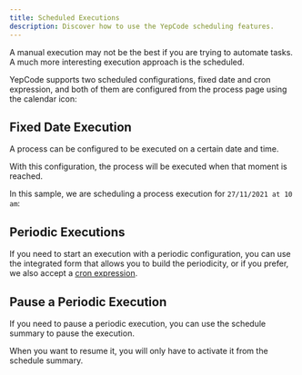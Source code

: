 ```yaml
---
title: Scheduled Executions
description: Discover how to use the YepCode scheduling features.
---
```



A manual execution may not be the best if you are trying to automate tasks. A much more interesting execution approach is the scheduled.

YepCode supports two scheduled configurations, fixed date and cron expression, and both of them are configured from the process page using the calendar icon:

<Screenshot src="executions-schedule-icon.png" />

## Fixed Date Execution

A process can be configured to be executed on a certain date and time.

With this configuration, the process will be executed when that moment is reached.

In this sample, we are scheduling a process execution for `27/11/2021 at 10 am`:

<Screenshot src="executions-schedule-fixed.png" />

## Periodic Executions

If you need to start an execution with a periodic configuration, you can use the integrated form that allows you to build the periodicity, or if you prefer, we also accept a [cron expression](https://en.wikipedia.org/wiki/Cron).

<Screenshot src="executions-schedule.png" />

## Pause a Periodic Execution

If you need to pause a periodic execution, you can use the schedule summary to pause the execution.

When you want to resume it, you will only have to activate it from the schedule summary.

<Screenshot src="executions-schedule-pause.png" />
